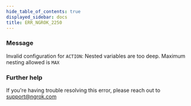 ```yaml
---
hide_table_of_contents: true
displayed_sidebar: docs
title: ERR_NGROK_2250
---
```


### Message

Invalid configuration for `ACTION`: Nested variables are too deep. Maximum nesting allowed is `MAX`

<ErrorDetails />

### Further help

If you're having trouble resolving this error, please reach out to [support@ngrok.com](mailto:support@ngrok.com?subject=Help%20with%20ERR_NGROK_2250)
